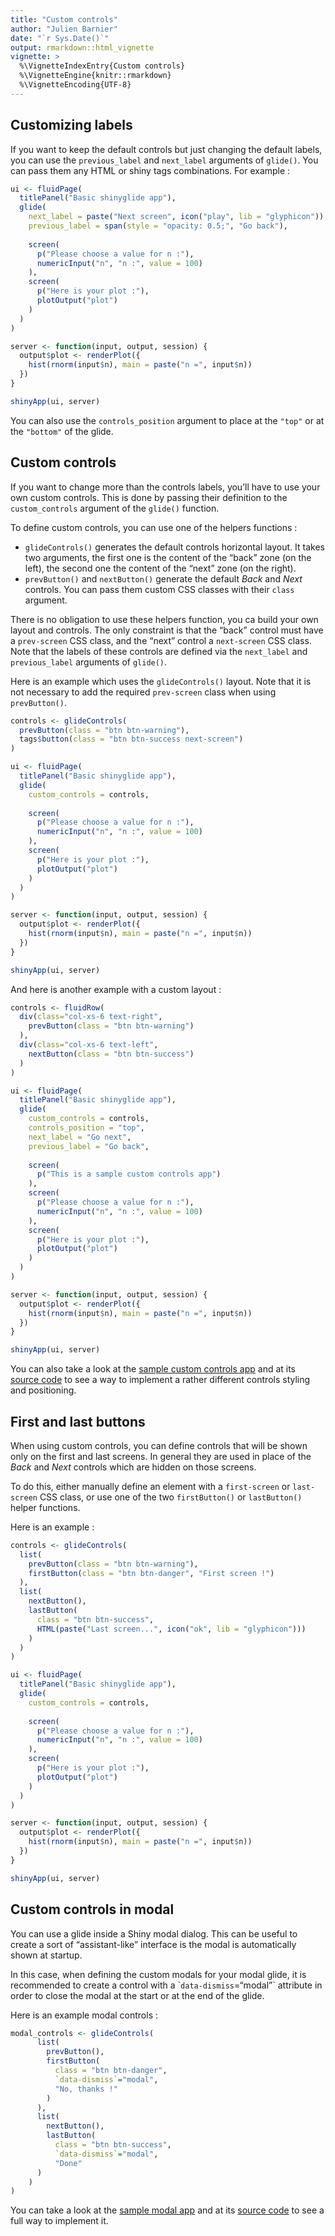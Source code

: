```yaml
---
title: "Custom controls"
author: "Julien Barnier"
date: "`r Sys.Date()`"
output: rmarkdown::html_vignette
vignette: >
  %\VignetteIndexEntry{Custom controls}
  %\VignetteEngine{knitr::rmarkdown}
  %\VignetteEncoding{UTF-8}
---
```


## Customizing labels

If you want to keep the default controls but just changing the default labels, you can use the `previous_label` and `next_label` arguments of `glide()`. You can pass them any HTML or shiny tags combinations. For example :

```r
ui <- fluidPage(
  titlePanel("Basic shinyglide app"),
  glide(
    next_label = paste("Next screen", icon("play", lib = "glyphicon")),
    previous_label = span(style = "opacity: 0.5;", "Go back"),
    
    screen(
      p("Please choose a value for n :"),
      numericInput("n", "n :", value = 100)
    ),
    screen(
      p("Here is your plot :"),
      plotOutput("plot")
    )
  )
)

server <- function(input, output, session) {
  output$plot <- renderPlot({
    hist(rnorm(input$n), main = paste("n =", input$n))
  })
}

shinyApp(ui, server)
```

You can also use the `controls_position` argument to place at the `"top"` or at the `"bottom"` of the glide.


## Custom controls

If you want to change more than the controls labels, you'll have to use your own custom controls. This is done by passing their definition to the `custom_controls` argument of the `glide()` function.

To define custom controls, you can use one of the helpers functions :

- `glideControls()` generates the default controls horizontal layout. It takes two arguments, the first one is the content of the "back" zone (on the left), the second one the content of the "next" zone (on the right).
- `prevButton()` and `nextButton()` generate the default *Back* and *Next* controls. You can pass them custom CSS classes with their `class` argument.

There is no obligation to use these helpers function, you ca build your own layout and controls. The only constraint is that the "back" control must have a `prev-screen` CSS class, and the "next" control a `next-screen` CSS class. Note that the labels of these controls are defined via the `next_label` and `previous_label` arguments of `glide()`.

Here is an example which uses the `glideControls()` layout. Note that it is not necessary to add the required `prev-screen` class when using `prevButton()`.

```r
controls <- glideControls(
  prevButton(class = "btn btn-warning"),
  tags$button(class = "btn btn-success next-screen")
)

ui <- fluidPage(
  titlePanel("Basic shinyglide app"),
  glide(
    custom_controls = controls,
    
    screen(
      p("Please choose a value for n :"),
      numericInput("n", "n :", value = 100)
    ),
    screen(
      p("Here is your plot :"),
      plotOutput("plot")
    )
  )
)

server <- function(input, output, session) {
  output$plot <- renderPlot({
    hist(rnorm(input$n), main = paste("n =", input$n))
  })
}

shinyApp(ui, server)
```

And here is another example with a custom layout :

```r
controls <- fluidRow(
  div(class="col-xs-6 text-right",
    prevButton(class = "btn btn-warning")
  ),
  div(class="col-xs-6 text-left",
    nextButton(class = "btn btn-success")
  )
)

ui <- fluidPage(
  titlePanel("Basic shinyglide app"),
  glide(
    custom_controls = controls,
    controls_position = "top",
    next_label = "Go next",
    previous_label = "Go back",
    
    screen(
      p("This is a sample custom controls app")
    ),
    screen(
      p("Please choose a value for n :"),
      numericInput("n", "n :", value = 100)
    ),
    screen(
      p("Here is your plot :"),
      plotOutput("plot")
    )
  )
)

server <- function(input, output, session) {
  output$plot <- renderPlot({
    hist(rnorm(input$n), main = paste("n =", input$n))
  })
}

shinyApp(ui, server)
```

You can also take a look at the [sample custom controls app](https://data.nozav.org/app/shinyglide/04_custom_controls/
) and at its [source code](https://github.com/juba/shinyglide/blob/master/inst/examples/04_custom_controls/app.R) to see a way to implement a rather different controls styling and positioning.


## First and last buttons

When using custom controls, you can define controls that will be shown only on the first and last screens. In general they are used in place of the *Back* and *Next* controls which are hidden on those screens.

To do this, either manually define an element with a `first-screen` or `last-screen` CSS class, or use one of the two `firstButton()` or `lastButton()` helper functions.

Here is an example :

```r
controls <- glideControls(
  list(
    prevButton(class = "btn btn-warning"),
    firstButton(class = "btn btn-danger", "First screen !")
  ),
  list(
    nextButton(),
    lastButton(
      class = "btn btn-success", 
      HTML(paste("Last screen...", icon("ok", lib = "glyphicon")))
    )
  )
)

ui <- fluidPage(
  titlePanel("Basic shinyglide app"),
  glide(
    custom_controls = controls,
    
    screen(
      p("Please choose a value for n :"),
      numericInput("n", "n :", value = 100)
    ),
    screen(
      p("Here is your plot :"),
      plotOutput("plot")
    )
  )
)

server <- function(input, output, session) {
  output$plot <- renderPlot({
    hist(rnorm(input$n), main = paste("n =", input$n))
  })
}

shinyApp(ui, server)
```


## Custom controls in modal

You can use a glide inside a Shiny modal dialog. This can be useful to create a sort of "assistant-like" interface is the modal is automatically shown at startup.

In this case, when defining the custom modals for your modal glide, it is recommended to create a control with a ```data-dismiss``="modal"` attribute in order to close the modal at the start or at the end of the glide.

Here is an example modal controls :

```r
modal_controls <- glideControls(
      list(
        prevButton(),
        firstButton(
          class = "btn btn-danger",
          `data-dismiss`="modal",
          "No, thanks !"
        )
      ),
      list(
        nextButton(),
        lastButton(
          class = "btn btn-success",
          `data-dismiss`="modal",
          "Done"
      )
    )
)
```


You can take a look at the [sample modal app](https://data.nozav.org/app/shinyglide/03_modal/) and at its [source code](https://github.com/juba/shinyglide/blob/master/inst/examples/03_modal/app.R) to see a full way to implement it.



